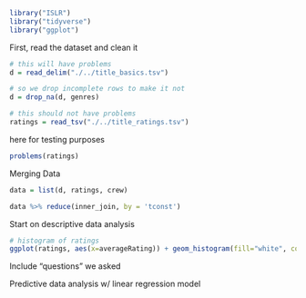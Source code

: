 ```r
library("ISLR") 
library("tidyverse") 
library("ggplot")
```


First, read the dataset and clean it
```r
# this will have problems
d = read_delim("./../title_basics.tsv")

# so we drop incomplete rows to make it not
d = drop_na(d, genres)
```
```r
# this should not have problems
ratings = read_tsv("./../title_ratings.tsv")
```

here for testing purposes
```r
problems(ratings)
```

Merging Data
```r
data = list(d, ratings, crew)

data %>% reduce(inner_join, by = 'tconst')
```

Start on descriptive data analysis
```r
# histogram of ratings
ggplot(ratings, aes(x=averageRating)) + geom_histogram(fill="white", color="black")

```
Include "questions" we asked




Predictive data analysis w/ linear regression model
```r

```